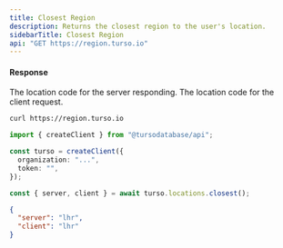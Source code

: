 ```yaml
---
title: Closest Region
description: Returns the closest region to the user's location.
sidebarTitle: Closest Region
api: "GET https://region.turso.io"
---
```


#### Response

<ResponseField name="server" type="string">
  The location code for the server responding.
</ResponseField>

<ResponseField name="client" type="string">
  The location code for the client request.
</ResponseField>

<RequestExample>

```bash cURL
curl https://region.turso.io
```

```ts Node.js
import { createClient } from "@tursodatabase/api";

const turso = createClient({
  organization: "...",
  token: "",
});

const { server, client } = await turso.locations.closest();
```

</RequestExample>

<ResponseExample>

```json 200
{
  "server": "lhr",
  "client": "lhr"
}
```

</ResponseExample>
